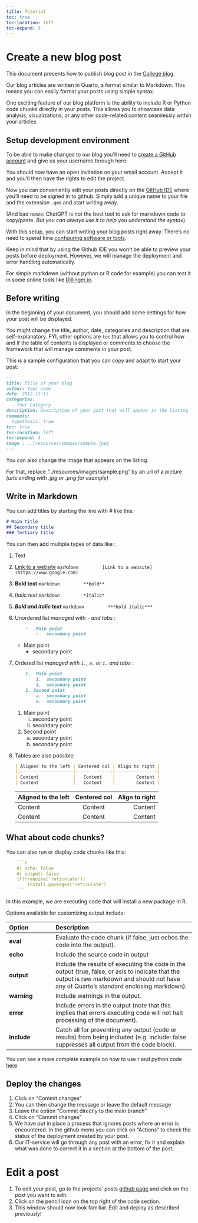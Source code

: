 ```yaml
---
title: Tutorial
toc: true
toc-location: left
toc-expand: 3
---
```


```{=html}
<script src="resources/scripts/github-members.js" defer></script>
```

# Create a new blog post

This document presents how to publish blog post in the [College blog](https://github.com/IPESE/college_blog).

Our blog articles are written in Quarto, a format similar to Markdown. This means you can easily format your posts using simple syntax.

One exciting feature of our blog platform is the ability to include R or Python code chunks directly in your posts. This allows you to showcase data analysis, visualizations, or any other code-related content seamlessly within your articles.

## Setup development environment

To be able to make changes to our blog you'll need to [create a GitHub account](https://github.com/signup?ref_cta=Sign+up&ref_loc=header+logged+out&ref_page=%2F&source=header-home) and give us your username through here:

::: input-username
:::

You should now have an open invitation on your email account. Accept it and you'll then have the rights to edit the project.

Now you can conveniently edit your posts directly on the [GitHub IDE](https://github.com/IPESE/college_blog/new/main/posts) where you'll need to be signed in to github. Simply add a unique name to your file and the extension `.qmd` and start writing away.

(And bad news: ChatGPT is not the best tool to ask for markdown code to copy/paste. *But you can always use it to help you understand the syntax*)

With this setup, you can start writing your blog posts right away. There's no need to spend time [configuring software or tools](environment_installation.html).

Keep in mind that by using the Github IDE you won't be able to preview your posts before deployment. However, we will manage the deployment and error handling automatically.

For simple markdown (without python or R code for example) you can test it in some online tools like [Dillinger.io](https://dillinger.io/).

## Before writing

In the beginning of your document, you should add some settings for how your post will be displayed. 

You might change the title, author, date, categories and description that are self-explanatory. FYI, other options are `toc` that allows you to control how and if the table of contents is displayed or comments to choose the framework that will manage comments in your post.

This is a sample configuration that you can copy and adapt to start your post:

```markdown
---
title: Title of your blog
author: Your name
date: 2012-12-12
categories:
  - Your Category
description: Description of your post that will appear in the listing
comments:
  hypothesis: true
toc: true
toc-location: left
toc-expand: 3
image : ../resources/images/sample.jpeg
---
```
You can also change the image that appears on the listing. 

For that, replace "../resources/images/sample.png" by an url of a picture *(urls ending with .jpg or .png for example)*

## Write in Markdown

You can add titles by starting the line with \# like this:

```markdown
# Main title
## Secondary title
### Tertiary title
```

You can then add multiple types of data like :

1.  Text

2.  [Link to a website](https://www.google.com)
    ```markdown
        [Link to a website](https://www.google.com)
    ```

4.  **Bold text**
    ```markdown
        **bold**
    ```

5.  *Italic text*
    ```markdown
        *italic*
    ```

6.  ***Bold and italic text***
    ```markdown
        ***bold italic***
    ```

7.  Unordered list *managed with `-` and tabs *:

    ```markdown
        -   Main point
            -   secondary point
    ```

    -   Main point
        -   secondary point

8.  Ordered list *managed with `1.`, `a.` or `i.` and tabs *:

    ```markdown
        1.  Main point
            i.  secondary point
            i.  secondary point
        1. Second point
            a.  secondary point
            a.  secondary point
    ```

    1.  Main point
        i.  secondary point
        i.  secondary point
    1. Second point
        a.  secondary point
        a.  secondary point

9.  Tables are also possible:

    ```markdown
    | Aligned to the left | Centered col | Align to right |
    |:--------------------|:------------:|---------------:|
    | Content             |   Content    |        Content |
    | Content             |   Content    |        Content |
    ```

    | Aligned to the left | Centered col | Align to right |
    |:--------------------|:------------:|---------------:|
    | Content             |   Content    |        Content |
    | Content             |   Content    |        Content |

## What about code chunks?

You can also run or display code chunks like this:

```r
    ```r
    #| echo: false
    #| output: false
    if(!require('reticulate'))
        install.packages("reticulate")
    ```
```
In this example, we are executing code that will install a new package in R. 

Options available for customizing output include:

| Option      | Description                                                                                                                                                                                 |
|:-----------------|:-----------------------------------------------------|
| **eval**    | Evaluate the code chunk (if false, just echos the code into the output).                                                                                                                    |
| **echo**    | Include the source code in output                                                                                                                                                           |
| **output**  | Include the results of executing the code in the output (true, false, or asis to indicate that the output is raw markdown and should not have any of Quarto’s standard enclosing markdown). |
| **warning** | Include warnings in the output.                                                                                                                                                             |
| **error**   | Include errors in the output (note that this implies that errors executing code will not halt processing of the document).                                                                  |
| **include** | Catch all for preventing any output (code or results) from being included (e.g. include: false suppresses all output from the code block).                                                  |

You can see a more complete example on how to use r and python code [here](https://ipese-web.epfl.ch/college-blog/posts/test.html)

## Deploy the changes

1. Click on "Commit changes"
2. You can then change the message or leave the default message
3. Leave the option "Commit directly to the main branch"
4. Click on "Commit changes"
5. We have put in place a process that ignores posts where an error is encountered. In the github menu you can click on "Actions" to check the status of the deployment created by your post.
6. Our IT-service will go through any post with an error, fix it and explain what was done to correct it in a section at the bottom of the post.

# Edit a post

1. To edit your post, go to the projects' posts [github page](https://github.com/IPESE/college_blog/tree/main/posts) and click on the post you want to edit.
2. Click on the pencil icon on the top right of the code section.
3. This window should now look familiar. Edit and deploy as described previously!
